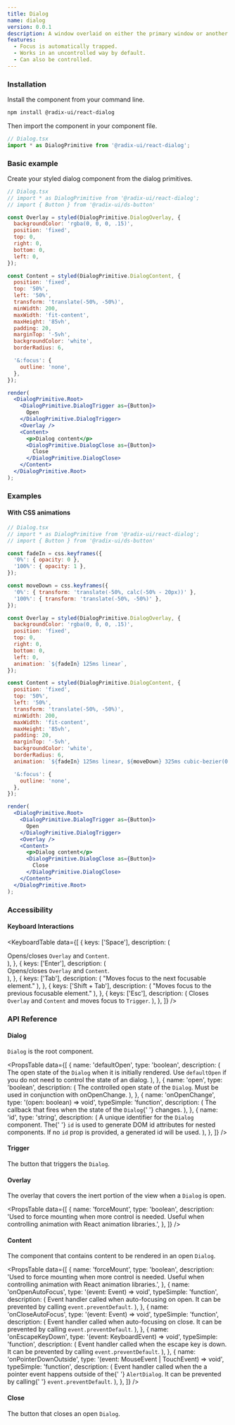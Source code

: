 ```yaml
---
title: Dialog
name: dialog
version: 0.0.1
description: A window overlaid on either the primary window or another dialog window, rendering the content underneath inert.
features:
  - Focus is automatically trapped.
  - Works in an uncontrolled way by default.
  - Can also be controlled.
---
```


### Installation

Install the component from your command line.

```bash
npm install @radix-ui/react-dialog
```

Then import the component in your component file.

```jsx
// Dialog.tsx
import * as DialogPrimitive from '@radix-ui/react-dialog';
```

### Basic example

Create your styled dialog component from the dialog primitives.

```jsx live manual
// Dialog.tsx
// import * as DialogPrimitive from '@radix-ui/react-dialog';
// import { Button } from '@radix-ui/ds-button'

const Overlay = styled(DialogPrimitive.DialogOverlay, {
  backgroundColor: 'rgba(0, 0, 0, .15)',
  position: 'fixed',
  top: 0,
  right: 0,
  bottom: 0,
  left: 0,
});

const Content = styled(DialogPrimitive.DialogContent, {
  position: 'fixed',
  top: '50%',
  left: '50%',
  transform: 'translate(-50%, -50%)',
  minWidth: 200,
  maxWidth: 'fit-content',
  maxHeight: '85vh',
  padding: 20,
  marginTop: '-5vh',
  backgroundColor: 'white',
  borderRadius: 6,

  '&:focus': {
    outline: 'none',
  },
});

render(
  <DialogPrimitive.Root>
    <DialogPrimitive.DialogTrigger as={Button}>
      Open
    </DialogPrimitive.DialogTrigger>
    <Overlay />
    <Content>
      <p>Dialog content</p>
      <DialogPrimitive.DialogClose as={Button}>
        Close
      </DialogPrimitive.DialogClose>
    </Content>
  </DialogPrimitive.Root>
);
```

### Examples

#### With CSS animations

```jsx live manual compact
// Dialog.tsx
// import * as DialogPrimitive from '@radix-ui/react-dialog';
// import { Button } from '@radix-ui/ds-button'

const fadeIn = css.keyframes({
  '0%': { opacity: 0 },
  '100%': { opacity: 1 },
});

const moveDown = css.keyframes({
  '0%': { transform: 'translate(-50%, calc(-50% - 20px))' },
  '100%': { transform: 'translate(-50%, -50%)' },
});

const Overlay = styled(DialogPrimitive.DialogOverlay, {
  backgroundColor: 'rgba(0, 0, 0, .15)',
  position: 'fixed',
  top: 0,
  right: 0,
  bottom: 0,
  left: 0,
  animation: `${fadeIn} 125ms linear`,
});

const Content = styled(DialogPrimitive.DialogContent, {
  position: 'fixed',
  top: '50%',
  left: '50%',
  transform: 'translate(-50%, -50%)',
  minWidth: 200,
  maxWidth: 'fit-content',
  maxHeight: '85vh',
  padding: 20,
  marginTop: '-5vh',
  backgroundColor: 'white',
  borderRadius: 6,
  animation: `${fadeIn} 125ms linear, ${moveDown} 325ms cubic-bezier(0.22, 1, 0.36, 1)`,

  '&:focus': {
    outline: 'none',
  },
});

render(
  <DialogPrimitive.Root>
    <DialogPrimitive.DialogTrigger as={Button}>
      Open
    </DialogPrimitive.DialogTrigger>
    <Overlay />
    <Content>
      <p>Dialog content</p>
      <DialogPrimitive.DialogClose as={Button}>
        Close
      </DialogPrimitive.DialogClose>
    </Content>
  </DialogPrimitive.Root>
);
```

### Accessibility

#### Keyboard Interactions

<KeyboardTable
  data={[
    {
      keys: ['Space'],
      description: (
        <div>
          Opens/closes <Code>Overlay</Code> and <Code>Content</Code>.
        </div>
      ),
    },
    {
      keys: ['Enter'],
      description: (
        <div>
          Opens/closes <Code>Overlay</Code> and <Code>Content</Code>.
        </div>
      ),
    },
    {
      keys: ['Tab'],
      description: (
        "Moves focus to the next focusable element."
      ),
    },
    {
      keys: ['Shift + Tab'],
      description: (
        "Moves focus to the previous focusable element."
      ),
    },
    {
      keys: ['Esc'],
      description: (
        <span>
          Closes <Code>Overlay</Code> and <Code>Content</Code> and moves focus
          to <Code>Trigger</Code>.
        </span>
      ),
    },
  ]}
/>

### API Reference

#### Dialog

`Dialog` is the root component.

<PropsTable
  data={[
    {
      name: 'defaultOpen',
      type: 'boolean',
      description: (
        <span>
          The open state of the <Code>Dialog</Code> when it is initially
          rendered. Use <Code>defaultOpen</Code> if you do not need to control
          the state of an dialog.
        </span>
      ),
    },
    {
      name: 'open',
      type: 'boolean',
      description: (
        <span>
          The controlled open state of the <Code>Dialog</Code>. Must be used in
          conjunction with <pCode>onOpenChange</pCode>.
        </span>
      ),
    },
    {
      name: 'onOpenChange',
      type: '(open: boolean) => void',
      typeSimple: 'function',
      description: (
        <span>
          The callback that fires when the state of the <Code>Dialog</Code>{' '}
          changes.
        </span>
      ),
    },
    {
      name: 'id',
      type: 'string',
      description: (
        <span>
          A unique identifier for the <Code>Dialog</Code> component. The{' '}
          <Code>id</Code> is used to generate DOM id attributes for nested
          components. If no <Code>id</Code> prop is provided, a generated id
          will be used.
        </span>
      ),
    },
  ]}
/>

#### Trigger

The button that triggers the `Dialog`.

#### Overlay

The overlay that covers the inert portion of the view when a `Dialog` is open.

<PropsTable
  data={[
    {
      name: 'forceMount',
      type: 'boolean',
      description:
        'Used to force mounting when more control is needed. Useful when controlling animation with React animation libraries.',
    },
  ]}
/>

#### Content

The component that contains content to be rendered in an open `Dialog`.

<PropsTable
  data={[
    {
      name: 'forceMount',
      type: 'boolean',
      description:
        'Used to force mounting when more control is needed. Useful when controlling animation with React animation libraries.',
    },
    {
      name: 'onOpenAutoFocus',
      type: '(event: Event) => void',
      typeSimple: 'function',
      description: (
        <span>
          Event handler called when auto-focusing on open. It can be prevented
          by calling <Code>event.preventDefault</Code>.
        </span>
      ),
    },
    {
      name: 'onCloseAutoFocus',
      type: '(event: Event) => void',
      typeSimple: 'function',
      description: (
        <span>
          Event handler called when auto-focusing on close. It can be prevented
          by calling <Code>event.preventDefault</Code>.
        </span>
      ),
    },
    {
      name: 'onEscapeKeyDown',
      type: '(event: KeyboardEvent) => void',
      typeSimple: 'function',
      description: (
        <span>
          Event handler called when the escape key is down. It can be prevented
          by calling <Code>event.preventDefault</Code>.
        </span>
      ),
    },
    {
      name: 'onPointerDownOutside',
      type: '(event: MouseEvent | TouchEvent) => void',
      typeSimple: 'function',
      description: (
        <span>
          Event handler called when the a pointer event happens outside of the{' '}
          <Code>AlertDialog</Code>. It can be prevented by calling{' '}
          <Code>event.preventDefault</Code>.
        </span>
      ),
    },
  ]}
/>

#### Close

The button that closes an open `Dialog`.
